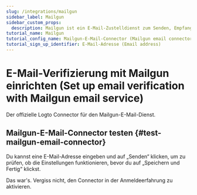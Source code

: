```yaml
---
slug: /integrations/mailgun
sidebar_label: Mailgun
sidebar_custom_props:
  description: Mailgun ist ein E-Mail-Zustelldienst zum Senden, Empfangen und Nachverfolgen von E-Mails. (Mailgun is an email delivery service for sending, receiving, and tracking emails.)
tutorial_name: Mailgun
tutorial_config_name: Mailgun-E-Mail-Connector (Mailgun email connector)
tutorial_sign_up_identifier: E-Mail-Adresse (Email address)
---
```




# E-Mail-Verifizierung mit Mailgun einrichten (Set up email verification with Mailgun email service)

Der offizielle Logto Connector für den Mailgun-E-Mail-Dienst.

<GuideTip />

<Integration />

## Mailgun-E-Mail-Connector testen \{#test-mailgun-email-connector}

Du kannst eine E-Mail-Adresse eingeben und auf „Senden“ klicken, um zu prüfen, ob die Einstellungen funktionieren, bevor du auf „Speichern und Fertig“ klickst.

Das war's. Vergiss nicht, den <MainSiteUrl href="/connectors/email-connectors/#enable-email-sign-up-or-sign-in">Connector in der Anmeldeerfahrung zu aktivieren</MainSiteUrl>.
